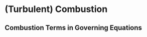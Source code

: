 # (Turbulent) Combustion

## Combustion Terms in Governing Equations {.unnumbered}

\begin{gather*}
\dfrac{\partial\rho}{\partial t} + \nabla\cdot(\rho\mathbf{u}) = \dot{m}_b''' \\
\dfrac{\partial\rho Y_\alpha}{\partial t }+ \nabla\cdot(\rho Y_\alpha\mathbf{u}) = \nabla\cdot(\rho D_\alpha\nabla Y_\alpha) + \dot{m}_\alpha''' + \dot{m}_{b,\alpha}'''
\end{gather*}
